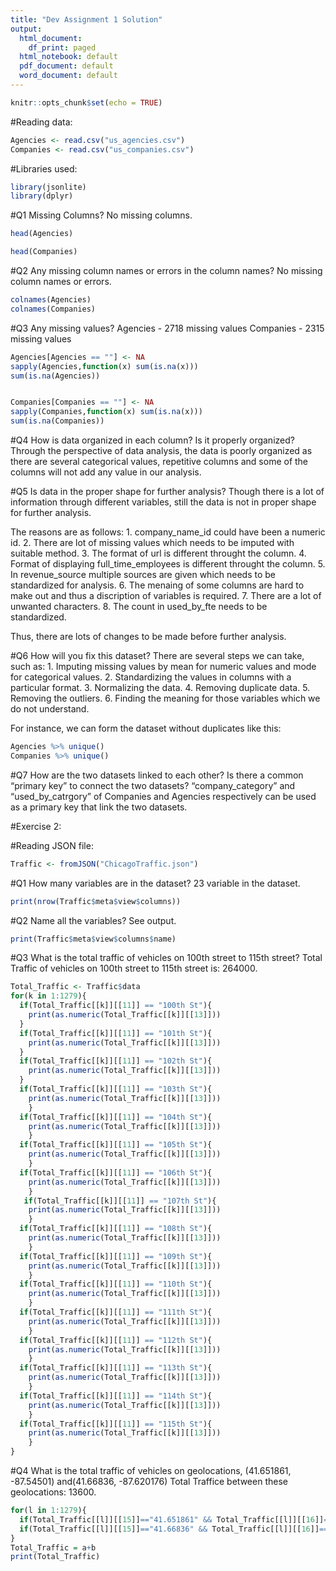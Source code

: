 ```yaml
---
title: "Dev Assignment 1 Solution"
output:
  html_document:
    df_print: paged
  html_notebook: default
  pdf_document: default
  word_document: default
---
```


```r
knitr::opts_chunk$set(echo = TRUE)
```


#Reading data:

```r
Agencies <- read.csv("us_agencies.csv")
Companies <- read.csv("us_companies.csv")
```

#Libraries used:

```r
library(jsonlite)
library(dplyr)
```

#Q1 Missing Columns? 
No missing columns.

```r
head(Agencies)

head(Companies)
```

#Q2 Any missing column names or errors in the column names? 
No missing column names or errors.

```r
colnames(Agencies)
colnames(Companies)
```

#Q3 Any missing values?
Agencies  - 2718 missing values
Companies - 2315 missing values

```r
Agencies[Agencies == ""] <- NA
sapply(Agencies,function(x) sum(is.na(x)))
sum(is.na(Agencies))


Companies[Companies == ""] <- NA
sapply(Companies,function(x) sum(is.na(x)))
sum(is.na(Companies))
```


#Q4 How is data organized in each column? Is it properly organized?  
Through the perspective of data analysis, the data is poorly organized as there are several categorical values, repetitive columns and some of the columns will not add any value in our analysis.

#Q5 Is data in the proper shape for further analysis?
Though there is a lot of information through different variables, still the data is not in proper shape for further analysis.

The reasons are as follows:
1. company_name_id could have been a numeric id.
2. There are lot  of missing values which needs to be imputed with suitable method.
3. The format of url is different throught the column.
4. Format of displaying full_time_employees is different throught the column.
5. In revenue_source multiple sources are given which needs to be standardized for analysis.
6. The menaing of some columns are hard to make out and thus a discription of variables is required.
7. There are a lot of unwanted  characters.
8. The count in used_by_fte needs to be standardized.

Thus, there are lots of changes to be made before further analysis.

#Q6 How will you fix this dataset? 
There are several steps we can take, such as:
1. Imputing missing values by mean for numeric values and mode for categorical values.
2. Standardizing the values in columns with a particular format.
3. Normalizing the data.
4. Removing duplicate data.
5. Removing the outliers.
6. Finding the meaning for those variables which we do not understand.

For instance, we can form the dataset without duplicates like this:
```r
Agencies %>% unique()
Companies %>% unique()
```

#Q7 How are the two datasets linked to each other? Is there a common “primary key” to connect the two datasets? 
"company_category" and "used_by_catrgory" of Companies and Agencies respectively can be used as a primary key that link the two datasets.


#Exercise 2:

#Reading JSON file:

```r
Traffic <- fromJSON("ChicagoTraffic.json")
```

#Q1 How many variables are in the dataset?
23 variable in the dataset.
```r
print(nrow(Traffic$meta$view$columns))
```

#Q2 Name all the variables?
See output.
```r
print(Traffic$meta$view$columns$name)
```


#Q3 What is the total traffic of vehicles on 100th street to 115th street?
Total Traffic of vehicles on 100th street to 115th street is: 264000.

```r
Total_Traffic <- Traffic$data
for(k in 1:1279){
  if(Total_Traffic[[k]][[11]] == "100th St"){
    print(as.numeric(Total_Traffic[[k]][[13]]))
  }
  if(Total_Traffic[[k]][[11]] == "101th St"){
    print(as.numeric(Total_Traffic[[k]][[13]]))
  }
  if(Total_Traffic[[k]][[11]] == "102th St"){
    print(as.numeric(Total_Traffic[[k]][[13]]))
  }
  if(Total_Traffic[[k]][[11]] == "103th St"){
    print(as.numeric(Total_Traffic[[k]][[13]]))
    }
  if(Total_Traffic[[k]][[11]] == "104th St"){
    print(as.numeric(Total_Traffic[[k]][[13]]))
    }
  if(Total_Traffic[[k]][[11]] == "105th St"){
    print(as.numeric(Total_Traffic[[k]][[13]]))
    }
  if(Total_Traffic[[k]][[11]] == "106th St"){
    print(as.numeric(Total_Traffic[[k]][[13]]))
    }
   if(Total_Traffic[[k]][[11]] == "107th St"){
    print(as.numeric(Total_Traffic[[k]][[13]]))
    }
  if(Total_Traffic[[k]][[11]] == "108th St"){
    print(as.numeric(Total_Traffic[[k]][[13]]))
    }
  if(Total_Traffic[[k]][[11]] == "109th St"){
    print(as.numeric(Total_Traffic[[k]][[13]]))
    }
  if(Total_Traffic[[k]][[11]] == "110th St"){
    print(as.numeric(Total_Traffic[[k]][[13]]))
    }
  if(Total_Traffic[[k]][[11]] == "111th St"){
    print(as.numeric(Total_Traffic[[k]][[13]]))
    }
  if(Total_Traffic[[k]][[11]] == "112th St"){
    print(as.numeric(Total_Traffic[[k]][[13]]))
    }
  if(Total_Traffic[[k]][[11]] == "113th St"){
    print(as.numeric(Total_Traffic[[k]][[13]]))
    }
  if(Total_Traffic[[k]][[11]] == "114th St"){
    print(as.numeric(Total_Traffic[[k]][[13]]))
    }
  if(Total_Traffic[[k]][[11]] == "115th St"){
    print(as.numeric(Total_Traffic[[k]][[13]]))
    }
}
```

#Q4 What is the total traffic of vehicles on geolocations, (41.651861, -87.54501) and(41.66836, -87.620176)
Total Traffice between these geolocations: 13600.
```r
for(l in 1:1279){
  if(Total_Traffic[[l]][[15]]=="41.651861" && Total_Traffic[[l]][[16]]== "-87.54501"){a<-as.numeric(Total_Traffic[[l]][[13]])}
  if(Total_Traffic[[l]][[15]]=="41.66836" && Total_Traffic[[l]][[16]]== "-87.620176"){b<-as.numeric(Total_Traffic[[l]][[13]])}
}
Total_Traffic = a+b
print(Total_Traffic)
```

